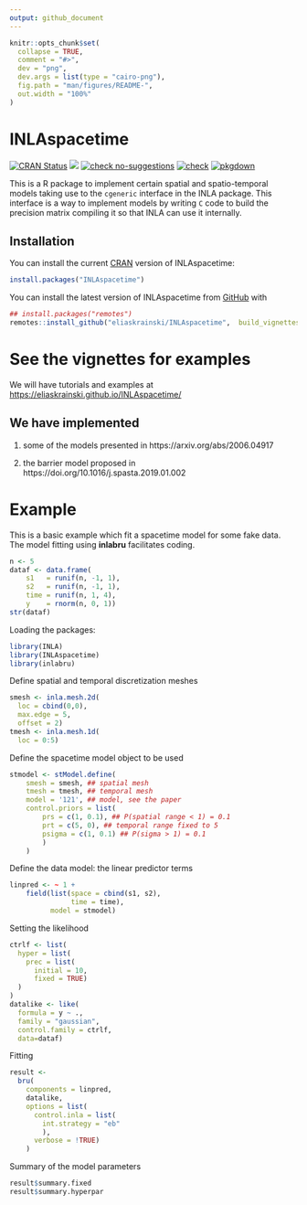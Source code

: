 ```yaml
---
output: github_document
---
```


<!-- README.md is generated from README.Rmd. Please edit that file -->

```r
knitr::opts_chunk$set(
  collapse = TRUE,
  comment = "#>",
  dev = "png",
  dev.args = list(type = "cairo-png"),
  fig.path = "man/figures/README-",
  out.width = "100%"
)
```

# INLAspacetime

<!-- badges: start -->
[![CRAN Status](http://www.r-pkg.org/badges/version-last-release/INLAspacetime)](https://cran.r-project.org/package=INLAspacetime)
[![](https://cranlogs.r-pkg.org/badges/INLAspacetime)](https://cran.r-project.org/package=INLAspacetime)
[![check no-suggestions](https://github.com/eliaskrainski/INLAspacetime/workflows/R-CMD-check-no-suggests/badge.svg)](https://github.com/eliaskrainski/INLAspacetime/actions)
[![check](https://github.com/eliaskrainski/INLAspacetime/workflows/R-CMD-check/badge.svg)](https://github.com/eliaskrainski/INLAspacetime/actions)
[![pkgdown](https://github.com/eliaskrainski/INLAspacetime/workflows/pkgdown/badge.svg)](https://github.com/eliaskrainski/INLAspacetime/actions)
<!-- badges: end -->

This is a R package to implement certain spatial and spatio-temporal models
taking use to the `cgeneric` interface in the INLA package. 
This interface is a way to implement models by writing `C`
code to build the precision matrix compiling it so that 
INLA can use it internally.

## Installation

You can install the current [CRAN](https://CRAN.R-project.org) version of INLAspacetime:
```r
install.packages("INLAspacetime")
```

You can install the latest version of INLAspacetime from [GitHub](https://github.com/eliaskrainski/INLAspacetime) with
```r
## install.packages("remotes")
remotes::install_github("eliaskrainski/INLAspacetime",  build_vignettes=TRUE)
```
<!-- or track the development version builds via [inlabru-org.r-universe.dev](https://inlabru-org.r-universe.dev/ui#builds): -->
<!-- ```{r universe-installation, eval = FALSE} -->
<!-- ## Enable universe(s) by inlabru-org -->
<!-- options(repos = c( -->
<!--   inlabruorg = "https://inlabru-org.r-universe.dev", -->
<!--   INLA = "https://inla.r-inla-download.org/R/testing", -->
<!--   CRAN = "https://cloud.r-project.org" -->
<!-- )) -->

<!-- ## Install it -->
<!-- install.packages("INLAspacetime") -->
<!-- ``` -->

# See the vignettes for examples

We will have  tutorials and examples at
[https://eliaskrainski.github.io/INLAspacetime/](https://eliaskrainski.github.io/INLAspacetime/)

## We have implemented 

1. some of the models presented in 
https://arxiv.org/abs/2006.04917

2. the barrier model proposed in 
https://doi.org/10.1016/j.spasta.2019.01.002

# Example

This is a basic example which fit a spacetime model for some fake data.
The model fitting using **inlabru** facilitates coding.

```r
n <- 5
dataf <- data.frame(
    s1   = runif(n, -1, 1),
    s2   = runif(n, -1, 1),
    time = runif(n, 1, 4),
    y    = rnorm(n, 0, 1))
str(dataf)
```

Loading the packages:
```r
library(INLA)
library(INLAspacetime)
library(inlabru)
```

Define spatial and temporal discretization meshes
```r
smesh <- inla.mesh.2d(
  loc = cbind(0,0), 
  max.edge = 5, 
  offset = 2)
tmesh <- inla.mesh.1d(
  loc = 0:5)
```

Define the spacetime model object to be used
```r
stmodel <- stModel.define(
    smesh = smesh, ## spatial mesh
    tmesh = tmesh, ## temporal mesh
    model = '121', ## model, see the paper
    control.priors = list(
        prs = c(1, 0.1), ## P(spatial range < 1) = 0.1
        prt = c(5, 0), ## temporal range fixed to 5
        psigma = c(1, 0.1) ## P(sigma > 1) = 0.1
        )
    )
```


Define the data model: the linear predictor terms
```r
linpred <- ~ 1 +
    field(list(space = cbind(s1, s2), 
               time = time),
          model = stmodel)
```

Setting the likelihood 
```r
ctrlf <- list(
  hyper = list(
    prec = list(
      initial = 10, 
      fixed = TRUE)    
  )
)
datalike <- like(
  formula = y ~ ., 
  family = "gaussian",
  control.family = ctrlf, 
  data=dataf)
```

Fitting
```r
result <- 
  bru(
    components = linpred,
    datalike,
    options = list(
      control.inla = list(
        int.strategy = "eb"
        ),
      verbose = !TRUE)
    )
```

Summary of the model parameters
```r
result$summary.fixed
result$summary.hyperpar
```

